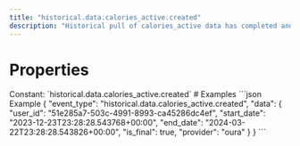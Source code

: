 ```yaml
---
title: "historical.data.calories_active.created"
description: "Historical pull of calories_active data has completed and you can now pull data for this resource."
---
```

# Properties
<ResponseField name="event_type" type="const string" required="true">
Constant: `historical.data.calories_active.created`
</ResponseField>
<ResponseField name="data" type="HistoricalDataCreated" required="true">
<Expandable title="HistoricalDataCreated" defaultOpen="true">
<ResponseField name="user_id" type="string" required="true">
</ResponseField>
<ResponseField name="start_date" type="string" required="true">
</ResponseField>
<ResponseField name="end_date" type="string" required="true">
</ResponseField>
<ResponseField name="is_final" type="boolean" required="true">
</ResponseField>
<ResponseField name="provider" type="string" required="true">
</ResponseField>
</Expandable>
</ResponseField>
# Examples
<CodeGroup>
```json Example
{
  "event_type": "historical.data.calories_active.created",
  "data": {
    "user_id": "51e285a7-503c-4991-8993-ca45286dc4ef",
    "start_date": "2023-12-23T23:28:28.543768+00:00",
    "end_date": "2024-03-22T23:28:28.543826+00:00",
    "is_final": true,
    "provider": "oura"
  }
}
```
</CodeGroup>
